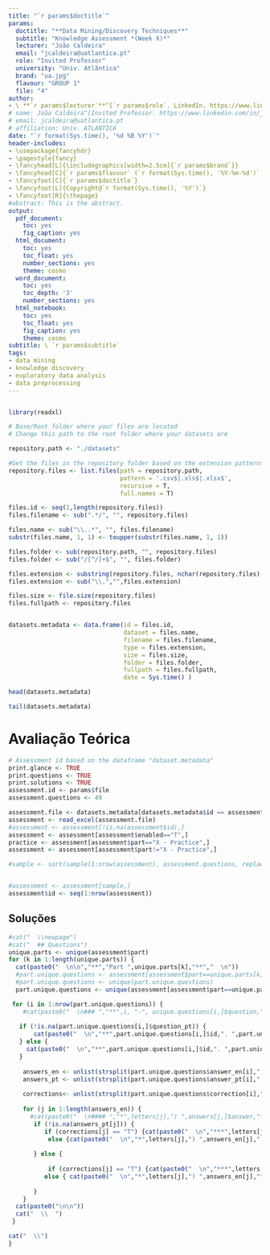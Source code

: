 ---
title: "`r params$doctitle`"
params:
  doctitle: "**Data Mining/Discovery Techniques**"
  subtitle: "Knowledge Assessment *(Week X)*"
  lecturer: "João Caldeira"
  email: "jcaldeira@uatlantica.pt"
  role: "Invited Professor"
  university: "Univ. Atlântica"
  brand: "ua.jpg"
  flavour: "GROUP 1"
  file: "4"
author: 
- \ **`r params$lecturer`**^[`r params$role`. LinkedIn. https://www.linkedin.com/in/joao-carlos-caldeira/], [*`r params$email`*](mailto:`r params$email`), **`r params$university`**
# name: João Caldeira^[Invited Professor. https://www.linkedin.com/in/joao-carlos-caldeira/]
# email: jcaldeira@uatlantica.pt
# affiliation: Univ. ATLANTICA
date: "`r format(Sys.time(), '%d %B %Y')`"
header-includes:
- \usepackage{fancyhdr}
- \pagestyle{fancy}
- \fancyhead[L]{\includegraphics[width=2.5cm]{`r params$brand`}}
- \fancyhead[C]{`r params$flavour` (`r format(Sys.time(), '%Y-%m-%d')`)}
- \fancyfoot[C]{`r params$doctitle`}
- \fancyfoot[L]{Copyright@`r format(Sys.time(), '%Y')`}
- \fancyfoot[R]{\thepage}
#abstract: This is the abstract.
output:
  pdf_document: 
    toc: yes
    fig_caption: yes
  html_document: 
    toc: yes
    toc_float: yes
    number_sections: yes
    theme: cosmo
  word_document:
    toc: yes
    toc_depth: '3'
    number_sections: yes
  html_notebook: 
    toc: yes
    toc_float: yes
    fig_caption: yes
    theme: cosmo
subtitle: \ `r params$subtitle`
tags:
- data mining
- knowledge discovery
- exploratory data analysis
- data preprocessing
---

\newpage

```{r setup, eval=FALSE, echo=FALSE}
```


```{r load, warning=FALSE,message=FALSE,echo=FALSE,eval=TRUE}
library(readxl)
```

```{r preprocess, eval = TRUE, echo=FALSE}
# Base/Root folder where your files are located
# Change this path to the root folder where your datasets are

repository.path <- "./datasets"

#Get the files in the repository folder based on the extension patterns defined
repository.files <- list.files(path = repository.path, 
                               pattern = '.csv$|.xls$|.xlsx$', 
                               recursive = T, 
                               full.names = T) 

files.id <- seq(1,length(repository.files))
files.filename <- sub(".*/", "", repository.files)

files.name <- sub("\\..*", "", files.filename)
substr(files.name, 1, 1) <- toupper(substr(files.name, 1, 1))

files.folder <- sub(repository.path, "", repository.files)
files.folder <- sub("/[^/]+$", "", files.folder)

files.extension <- substring(repository.files, nchar(repository.files)-3)
files.extension <- sub("\\.","",files.extension)

files.size <- file.size(repository.files)
files.fullpath <- repository.files


datasets.metadata <- data.frame(id = files.id, 
                                dataset = files.name, 
                                filename = files.filename, 
                                type = files.extension,
                                size = files.size,
                                folder = files.folder,
                                fullpath = files.fullpath,
                                date = Sys.time() )

```


```{r eval = FALSE, echo=FALSE}
head(datasets.metadata)
```


```{r  eval = FALSE, echo=FALSE}
tail(datasets.metadata)
```


# Avaliação Teórica
```{r  eval = TRUE, echo=FALSE}

# Assessment id based on the dataframe "dataset.metadata"
print.glance <- TRUE
print.questions <- TRUE
print.solutions <- TRUE
assessment.id <- params$file
assessment.questions <- 49

assessment.file <- datasets.metadata[datasets.metadata$id == assessment.id,]$fullpath
assessment <- read_excel(assessment.file)
#assessment <- assessment[!is.na(assessment$id),]
assessment <- assessment[assessment$enabled=="T",]
practice <- assessment[assessment$part=="X - Practice",]
assessment <- assessment[assessment$part!="X - Practice",]

#sample <- sort(sample(1:nrow(assessment), assessment.questions, replace=F), decreasing = F)


#assessment <- assessment[sample,]
assessment$id <- seq(1:nrow(assessment))
```

## Soluções

```{r eval = print.questions, echo=FALSE, results='asis'}
#cat("  \\newpage")
#cat("  ## Questions")
unique.parts <- unique(assessment$part)
for (k in 1:length(unique.parts)) {
  cat(paste0("  \n\n","**","Part ",unique.parts[k],"**","  \n"))
  #part.unique.questions <- assessment[assessment$part==unique.parts[k],c("id","question","comments")]
  #part.unique.questions <- unique(part.unique.questions)
  part.unique.questions <- unique(assessment[assessment$part==unique.parts[k],])

 for (i in 1:nrow(part.unique.questions)) { 
    #cat(paste0("  \n### ","**",i, "-", unique.questions[i,]$question,"**"))
    
   if (!is.na(part.unique.questions[i,]$question_pt)) { 
       cat(paste0("  \n","**",part.unique.questions[i,]$id,". ",part.unique.questions[i,]$question_en, " / ", part.unique.questions[i,]$question_pt,"**"," *",part.unique.questions[i,]$comments,"*")) 
   } else {
     cat(paste0("  \n","**",part.unique.questions[i,]$id,". ",part.unique.questions[i,]$question_en,"**"," *",part.unique.questions[i,]$comments,"*"))
   }
       
    answers_en <- unlist(strsplit(part.unique.questions$answer_en[i],","))
    answers_pt <- unlist(strsplit(part.unique.questions$answer_pt[i],","))
    
    corrections<- unlist(strsplit(part.unique.questions$correction[i],","))
    
    for (j in 1:length(answers_en)) { 
      #cat(paste0("  \n#### ","*",letters[j],") ",answers[j,]$answer,"*"))
       if (!is.na(answers_pt[j])) {
          if (corrections[j] == "T") {cat(paste0("  \n","***",letters[j],") ",answers_en[j]," / ",answers_pt[j]," (Correct) ***"))}
           else {cat(paste0("  \n","*",letters[j],") ",answers_en[j]," / ",answers_pt[j],"*"))}
          
       } else {
        
           if (corrections[j] == "T") {cat(paste0("  \n","***",letters[j],") ",answers_en[j]," (Correct) ***"))}
          else { cat(paste0("  \n","*",letters[j],") ",answers_en[j],"*")) }
        
       }
    }
  cat(paste0("\n\n"))
  cat("  \\  ")
 }

cat("  \\")
}
```

